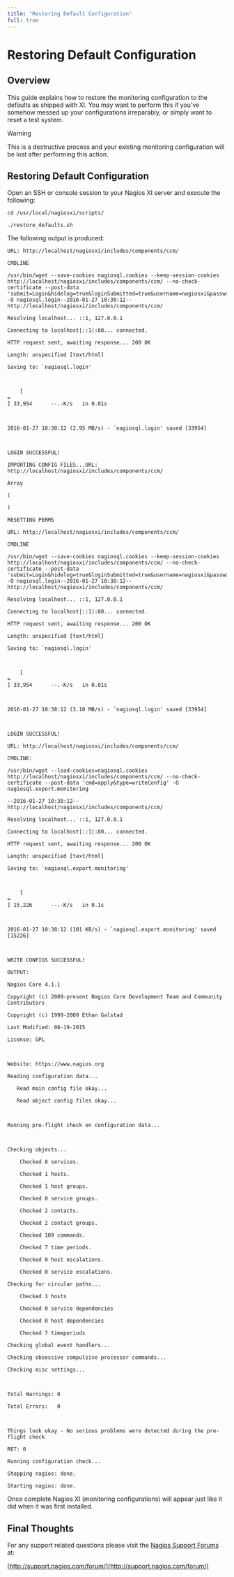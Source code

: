 ---
title: "Restoring Default Configuration"
full: true
---

# Restoring Default Configuration

## Overview

This guide explains how to restore the monitoring configuration to the defaults as shipped with XI. You may want to perform this if you've somehow messed up your configurations irreparably, or simply want to reset a test system.

Warning

This is a destructive process and your existing monitoring configuration will be lost after performing this action.

## Restoring Default Configuration

Open an SSH or console session to your Nagios XI server and execute the following:
```
cd /usr/local/nagiosxi/scripts/
./restore_defaults.sh
```
The following output is produced:
```
URL: http://localhost/nagiosxi/includes/components/ccm/
CMDLINE
/usr/bin/wget --save-cookies nagiosql.cookies --keep-session-cookies http://localhost/nagiosxi/includes/components/ccm/ --no-check-certificate --post-data 'submit=Login&hidelog=true&loginSubmitted=true&username=nagiosxi&password=n@gweb' -O nagiosql.login--2016-01-27 10:38:12--  http://localhost/nagiosxi/includes/components/ccm/
Resolving localhost... ::1, 127.0.0.1
Connecting to localhost|::1|:80... connected.
HTTP request sent, awaiting response... 200 OK
Length: unspecified [text/html]
Saving to: `nagiosql.login'

    [ =                                                                        ] 33,954      --.-K/s   in 0.01s   

2016-01-27 10:38:12 (2.95 MB/s) - `nagiosql.login' saved [33954]

LOGIN SUCCESSFUL!
IMPORTING CONFIG FILES...URL: http://localhost/nagiosxi/includes/components/ccm/
Array
(
)
RESETTING PERMS
URL: http://localhost/nagiosxi/includes/components/ccm/
CMDLINE
/usr/bin/wget --save-cookies nagiosql.cookies --keep-session-cookies http://localhost/nagiosxi/includes/components/ccm/ --no-check-certificate --post-data 'submit=Login&hidelog=true&loginSubmitted=true&username=nagiosxi&password=n@gweb' -O nagiosql.login--2016-01-27 10:38:12--  http://localhost/nagiosxi/includes/components/ccm/
Resolving localhost... ::1, 127.0.0.1
Connecting to localhost|::1|:80... connected.
HTTP request sent, awaiting response... 200 OK
Length: unspecified [text/html]
Saving to: `nagiosql.login'

    [ =                                                                        ] 33,954      --.-K/s   in 0.01s   

2016-01-27 10:38:12 (3.10 MB/s) - `nagiosql.login' saved [33954]

LOGIN SUCCESSFUL!
URL: http://localhost/nagiosxi/includes/components/ccm/
CMDLINE:
/usr/bin/wget --load-cookies=nagiosql.cookies http://localhost/nagiosxi/includes/components/ccm/ --no-check-certificate --post-data 'cmd=apply&type=writeConfig' -O nagiosql.export.monitoring
--2016-01-27 10:38:12--  http://localhost/nagiosxi/includes/components/ccm/
Resolving localhost... ::1, 127.0.0.1
Connecting to localhost|::1|:80... connected.
HTTP request sent, awaiting response... 200 OK
Length: unspecified [text/html]
Saving to: `nagiosql.export.monitoring'

    [ =                                                                        ] 15,226      --.-K/s   in 0.1s    

2016-01-27 10:38:12 (101 KB/s) - `nagiosql.export.monitoring' saved [15226]

WRITE CONFIGS SUCCESSFUL!
OUTPUT: 
Nagios Core 4.1.1
Copyright (c) 2009-present Nagios Core Development Team and Community Contributors
Copyright (c) 1999-2009 Ethan Galstad
Last Modified: 08-19-2015
License: GPL

Website: https://www.nagios.org
Reading configuration data...
   Read main config file okay...
   Read object config files okay...

Running pre-flight check on configuration data...

Checking objects...
    Checked 8 services.
    Checked 1 hosts.
    Checked 1 host groups.
    Checked 0 service groups.
    Checked 2 contacts.
    Checked 2 contact groups.
    Checked 109 commands.
    Checked 7 time periods.
    Checked 0 host escalations.
    Checked 0 service escalations.
Checking for circular paths...
    Checked 1 hosts
    Checked 0 service dependencies
    Checked 0 host dependencies
    Checked 7 timeperiods
Checking global event handlers...
Checking obsessive compulsive processor commands...
Checking misc settings...

Total Warnings: 0
Total Errors:   0

Things look okay - No serious problems were detected during the pre-flight check
RET: 0
Running configuration check...
Stopping nagios: done.
Starting nagios: done.
```
Once complete Nagios XI (monitoring configurations) will appear just like it did when it was first installed.

## Final Thoughts

For any support related questions please visit the [Nagios Support Forums](http://support.nagios.com/forum/) at:

[http://support.nagios.com/forum/](http://support.nagios.com/forum/)